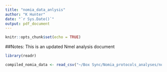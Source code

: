 ```yaml
---
title: "nomia_data_anlysis"
author: "K Hunter"
date: "`r Sys.Date()`"
output: pdf_document
---
```


```r
knitr::opts_chunk$set(echo = TRUE)
```

##Notes:
This is an updated Nmel analysis document

```r
library(readr)

compiled_nomia_data <- read_csv("~/Box Sync/Nomia_protocols_analyses/nomia/original_data_sheets/compiled_nomia_data.csv")

```